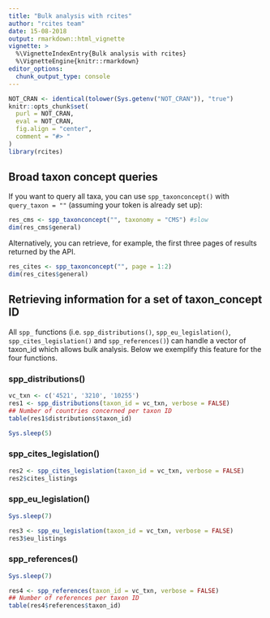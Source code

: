 ```yaml
---
title: "Bulk analysis with rcites"
author: "rcites team"
date: 15-08-2018
output: rmarkdown::html_vignette
vignette: >
  %\VignetteIndexEntry{Bulk analysis with rcites}
  %\VignetteEngine{knitr::rmarkdown}
editor_options:
  chunk_output_type: console
---
```



```r
NOT_CRAN <- identical(tolower(Sys.getenv("NOT_CRAN")), "true")
knitr::opts_chunk$set(
  purl = NOT_CRAN,
  eval = NOT_CRAN,
  fig.align = "center",
  comment = "#> "
)
library(rcites)
```

## Broad taxon concept queries

If you want to query all taxa, you can use `spp_taxonconcept()` with
`query_taxon = ""` (assuming your token is already set up):

```r
res_cms <- spp_taxonconcept("", taxonomy = "CMS") #slow
dim(res_cms$general)
```

Alternatively, you can retrieve, for example, the first three pages of results
returned by the API.

```r
res_cites <- spp_taxonconcept("", page = 1:2)
dim(res_cites$general)
```

## Retrieving information for a set of taxon_concept ID

All `spp_` functions (i.e. `spp_distributions()`, `spp_eu_legislation()`,
`spp_cites_legislation()` and `spp_references()`) can handle a vector of
taxon_id which allows bulk analysis.
Below we exemplify this feature for the four functions.

### spp_distributions()

```r
vc_txn <- c('4521', '3210', '10255')
res1 <- spp_distributions(taxon_id = vc_txn, verbose = FALSE)
## Number of countries concerned per taxon ID
table(res1$distributions$taxon_id)
```

```r
Sys.sleep(5)
```

### spp_cites_legislation()

```r
res2 <- spp_cites_legislation(taxon_id = vc_txn, verbose = FALSE)
res2$cites_listings
```

### spp_eu_legislation()

```r
Sys.sleep(7)
```

```r
res3 <- spp_eu_legislation(taxon_id = vc_txn, verbose = FALSE)
res3$eu_listings
```


### spp_references()

```r
Sys.sleep(7)
```

```r
res4 <- spp_references(taxon_id = vc_txn, verbose = FALSE)
## Number of references per taxon ID
table(res4$references$taxon_id)
```
